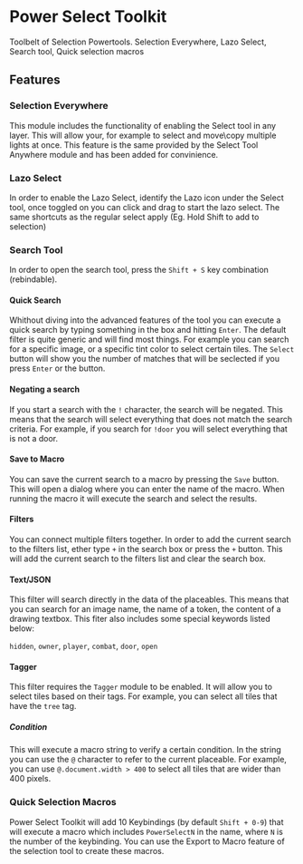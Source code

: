 
# Power Select Toolkit

<ModuleInfo/>

Toolbelt of Selection Powertools. Selection Everywhere, Lazo Select, Search tool, Quick selection macros

## Features

### Selection Everywhere

This module includes the functionality of enabling the Select tool in any layer. This will allow your, for example
to select and move\copy multiple lights at once. This feature is the same provided by the Select Tool Anywhere module and has been added for convinience.

### Lazo Select

In order to enable the Lazo Select, identify the Lazo icon under the Select tool, once toggled on you can click and drag to start the lazo select. The same shortcuts as the regular select apply (Eg. Hold Shift to add to selection)

### Search Tool

In order to open the search tool, press the `Shift + S` key combination (rebindable).

#### Quick Search
Whithout diving into the advanced features of the tool you can execute a quick search by typing something in the box and hitting `Enter`.
The default filter is quite generic and will find most things. For example you can search for a specific image, or a specific tint color to select certain tiles. The `Select` button will show you the number of matches that will be seclected if you press `Enter` or the button.

#### Negating a search

If you start a search with the `!` character, the search will be negated. This means that the search will select everything that does not match the search criteria. For example, if you search for `!door` you will select everything that is not a door.

#### Save to Macro

You can save the current search to a macro by pressing the `Save` button. This will open a dialog where you can enter the name of the macro. When running the macro it will execute the search and select the results.

#### Filters

You can connect multiple filters together. In order to add the current search to the filters list, ether type `+` in the search box or press the `+` button. This will add the current search to the filters list and clear the search box.

#### Text/JSON

This filter will search directly in the data of the placeables. This means that you can search for an image name, the name of a token, the content of a drawing textbox.
This fiter also includes some special keywords listed below:

`hidden`, `owner`, `player`, `combat`, `door`, `open`

#### Tagger

This filter requires the `Tagger` module to be enabled. It will allow you to select tiles based on their tags. For example, you can select all tiles that have the `tree` tag.

##### Condition

This will execute a macro string to verify a certain condition. In the string you can use the `@` character to refer to the current placeable. For example, you can use `@.document.width > 400` to select all tiles that are wider than 400 pixels.

### Quick Selection Macros

Power Select Toolkit will add 10 Keybindings (by default `Shift + 0-9`) that will execute a macro which includes `PowerSelectN` in the name, where `N` is the number of the keybinding. You can use the Export to Macro feature of the selection tool to create these macros.
